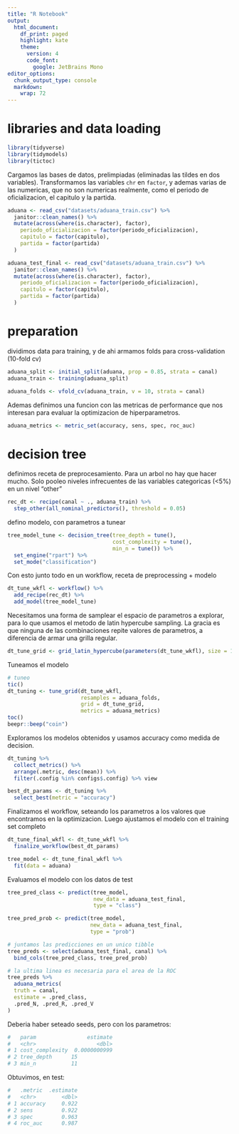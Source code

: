 ```yaml
---
title: "R Notebook"
output:
  html_document:
    df_print: paged
    highlight: kate
    theme:
      version: 4
      code_font: 
        google: JetBrains Mono
editor_options:
  chunk_output_type: console
  markdown:
    wrap: 72
---
```


# libraries and data loading

```r
library(tidyverse)
library(tidymodels)
library(tictoc)
```

Cargamos las bases de datos, prelimpiadas (eliminadas las tildes en dos variables).
Transformamos las variables `chr` en `factor`, y ademas varias de las numericas, que
no son numericas realmente, como el periodo de oficializacion, el capitulo y la partida.

```r
aduana <- read_csv("datasets/aduana_train.csv") %>%
  janitor::clean_names() %>%
  mutate(across(where(is.character), factor),
    periodo_oficializacion = factor(periodo_oficializacion),
    capitulo = factor(capitulo),
    partida = factor(partida)
  )

aduana_test_final <- read_csv("datasets/aduana_train.csv") %>%
  janitor::clean_names() %>%
  mutate(across(where(is.character), factor),
    periodo_oficializacion = factor(periodo_oficializacion),
    capitulo = factor(capitulo),
    partida = factor(partida)
  )
```

# preparation

dividimos data para training, y de ahi armamos folds para cross-validation (10-fold cv)

```r
aduana_split <- initial_split(aduana, prop = 0.85, strata = canal)
aduana_train <- training(aduana_split)

aduana_folds <- vfold_cv(aduana_train, v = 10, strata = canal)
```

Ademas definimos una funcion con las metricas de performance que nos interesan
para evaluar la optimizacion de hiperparametros.

```r
aduana_metrics <- metric_set(accuracy, sens, spec, roc_auc)
```


# decision tree


definimos receta de preprocesamiento. Para un arbol no hay que hacer mucho. Solo pooleo
niveles infrecuentes de las variables categoricas (<5%) en un nivel "other" 

```r
rec_dt <- recipe(canal ~ ., aduana_train) %>%
  step_other(all_nominal_predictors(), threshold = 0.05)

```


defino modelo, con parametros a tunear

```r
tree_model_tune <- decision_tree(tree_depth = tune(),
                                 cost_complexity = tune(),
                                 min_n = tune()) %>% 
  set_engine("rpart") %>% 
  set_mode("classification")
```

Con esto junto todo en un workflow, receta de preprocessing + modelo

```r
dt_tune_wkfl <- workflow() %>% 
  add_recipe(rec_dt) %>% 
  add_model(tree_model_tune)

```

Necesitamos una forma de samplear el espacio de parametros a explorar, para lo que 
usamos el metodo de latin hypercube sampling. La gracia es que ninguna de las combinaciones
repite valores de parametros, a diferencia de armar una grilla regular.

```r
dt_tune_grid <- grid_latin_hypercube(parameters(dt_tune_wkfl), size = 1000)
```


Tuneamos el modelo

```r
# tuneo
tic()
dt_tuning <- tune_grid(dt_tune_wkfl,
                       resamples = aduana_folds,
                       grid = dt_tune_grid,
                       metrics = aduana_metrics)
toc()
beepr::beep("coin")
```

Exploramos los modelos obtenidos y usamos accuracy como medida de decision.

```r
dt_tuning %>%
  collect_metrics() %>%
  arrange(.metric, desc(mean)) %>%
  filter(.config %in% configs$.config) %>% view

best_dt_params <- dt_tuning %>%
  select_best(metric = "accuracy")
```

Finalizamos el workflow, seteando los parametros a los valores que encontramos
en la optimizacion. Luego ajustamos el modelo con el training set completo

```r
dt_tune_final_wkfl <- dt_tune_wkfl %>% 
  finalize_workflow(best_dt_params)

tree_model <- dt_tune_final_wkfl %>% 
  fit(data = aduana)
```

Evaluamos el modelo con los datos de test

```r
tree_pred_class <- predict(tree_model,
                           new_data = aduana_test_final,
                           type = "class")

tree_pred_prob <- predict(tree_model,
                          new_data = aduana_test_final,
                          type = "prob")

# juntamos las predicciones en un unico tibble
tree_preds <- select(aduana_test_final, canal) %>% 
  bind_cols(tree_pred_class, tree_pred_prob)

# la ultima linea es necesaria para el area de la ROC
tree_preds %>%
  aduana_metrics(
  truth = canal,
  estimate = .pred_class,
  .pred_N, .pred_R, .pred_V
)

```

Deberia haber seteado seeds, pero con los parametros:

```r
#   param                estimate
#   <chr>                   <dbl>
# 1 cost_complexity  0.0000000999
# 2 tree_depth      15           
# 3 min_n           11      
```

Obtuvimos, en test:

```r
#   .metric  .estimate
#   <chr>        <dbl>
# 1 accuracy     0.922
# 2 sens         0.922
# 3 spec         0.963
# 4 roc_auc      0.987
```

